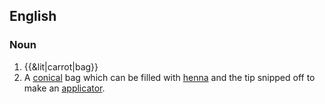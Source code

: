 ==English==
{{rfv|en}}
{{rfi|en}}
===Noun===
{{en-noun}}

# {{&lit|carrot|bag}}
# A [[conical]] bag which can be filled with [[henna]] and the tip snipped off to make an [[applicator]].